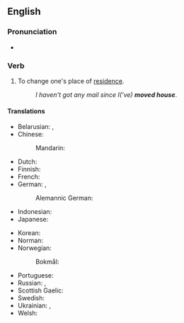 ==English==

===Pronunciation===
* {{audio|en|En-au-move house.ogg|Audio (AU)}}

===Verb===
{{en-verb|*}}

# {{lb|en|idiomatic|UK}} To change one's place of [[residence]].
#: ''I haven’t got any mail since I(’ve) '''moved house'''''.
====Translations====
{{trans-top|change place of residence}}
* Belarusian: {{t|be|пераязджа́ць|impf}}, {{t|be|перае́хаць|pf}}
* Chinese:
*: Mandarin: {{t+|cmn|搬家|tr=bānjiā|sc=Hani}}
* Dutch: {{t+|nl|verhuizen}}
* Finnish: {{t+|fi|muuttaa}}
* French: {{t+|fr|déménager}}
* German: {{t+|de|umziehen}}, {{t+|de|zügeln}} {{qualifier|Switzerland}}
*: Alemannic German: {{t|gsw|zügle}}
* Indonesian: {{t|id|pindah rumah}}
* Japanese: {{t+|ja|引っ越す|tr=ひっこす, hikkosu|sc=Jpan}}
{{trans-mid}}
* Korean: {{t+|ko|이사하다|sc=Kore}}
* Norman: {{t|nrf|r'muer}}
* Norwegian:
*: Bokmål: {{t+|nb|flytte}}
* Portuguese: {{t|pt|[[mudar]]-[[se]]}}
* Russian: {{t+|ru|переезжа́ть|impf}}, {{t+|ru|перее́хать|pf}}
* Scottish Gaelic: {{t|gd|imrich}}
* Swedish: {{t+|sv|flytta}}
* Ukrainian: {{t|uk|переїжджа́ти|impf}}, {{t|uk|переї́хати|pf}}
* Welsh: {{t+|cy|symud tŷ}}
{{trans-bottom}}